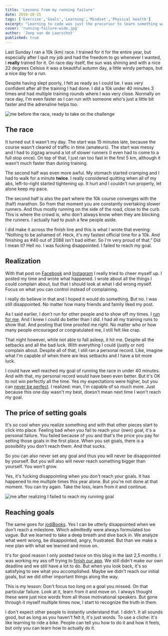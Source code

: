 ```yaml
---
title: 'Lessons from my running failure'
date: 2019-10-15
tags: ['Exercise','Goals','Learning','Mindset','Physical health']
excerpt: "Learning to code was just the precursor to learn something way more valuable. Communication is key to find the real problem and be able to fix and own itI did run a new official personal record, but I also failed to reach my goal. So for me it was a running failure, but one that taught me valuable lessons."
cover: 'running-failure-wide.jpg'
author: 'Joep van de Laarschot'
published: true
---
```


Last Sunday I ran a 10k (km) race. I trained for it for the entire year, but especially after I quit my job and had the freedom to go whenever I wanted, I **really** trained for it. On race day itself, the sun was shining and with a nice 22 degrees Celsius it was a beautiful autumn day, a little windy perhaps, but a nice day for a run.

Despite having slept poorly, I felt as ready as I could be. I was very confident after all the training I had done. I did a 10k under 40 minutes 3 times and had multiple training rounds where I was very close. Normally on race day, I'm even faster as I can run with someone who's just a little bit faster and the adrenaline helps too.

![me before the race, ready to take on the challenge](img-20191013-wa0004.jpg "Oooh, you can see I didn't get enough sleep, but I was ready.")

## The race

It turned out it wasn't my day. The start was 15 minutes late, because the course wasn't cleared of traffic in time (amateurs). The start was messy and I had to zigzag around a lot of slower runners (I even had to come to a full stop once). On top of that, I just ran too fast in the first 5 km, although it wasn't much faster than during training.

The second half was even more awful. My stomach started cramping and I had to walk for a minute **twice**. I really considered quitting when all of my abs, left-to-right started tightening up. It hurt and I couldn't run properly, let alone keep my pace.

The second half is also the part where the 10k course converges with the (half) marathon. So from that moment you are constantly overtaking slower runners. And thus mostly running on the side of the road, close to the curb. This is where the crowd is, who don't always know when they are blocking the runners. I actually had to push a few people aside.

I did make it across the finish line and this is what I wrote that evening: “Nothing to be ashamed of. Heck, it's my fastest official time for a 10k. And finishing as #40 out of 2088 isn't bad either. So I'm very proud of that.” Did I mean it? Hell no. I was fucking disappointed. I failed to reach my goal.

<Instagram instagramId="B3kMXELAg1k" />

## Realization

With that post on [Facebook](https://www.facebook.com/joeplaa/posts/512644956192147) and [Instagram](https://www.instagram.com/p/B3kMXELAg1k) I really tried to cheer myself up. I posted my time and wrote what happened. I wrote about all the things I could complain about, but that I should look at what I did wrong myself. Focus on what you can control instead of complaining.

I really do believe in that and I hoped it would do something. But no. I was still disappointed. No matter how many friends and family liked my post.

As I said earlier, I don't run for other people and to show off my times. I [run for me](/running-for-me/). And I knew I could do better than I did. I had all my training runs to show that. And posting that time proofed me right. No matter who or how many people encouraged or congratulated me, I still felt like crap.

That night however, while not able to fall asleep, it hit me. Despite all the setbacks and all the bad luck. With everything I could (justly or not) complain about. Despite all of that, I still ran a personal record. Like, imagine what I'm capable of when there are less setbacks and I have a bit more luck.

I could have well reached my goal of running the race in under 40 minutes. And with that, my personal record would have been even better. But it's OK to not win perfectly all the time. Yes my expectations were higher, but you can [never be perfect](/the-struggle-for-perfection/). I realized: man, I'm capable of so much more. Just because this one day wasn't my best, doesn't mean next time I won't reach my goal.

## The price of setting goals

It's so cool when you realize something and with that other pieces start to click into place. Feeling bad when you fail to reach your (own) goal, it's a personal failure. You failed because of you and that's the price you pay for setting those goals in the first place. When you set goals, there is a possibility you don't reach them. And that sucks.

So you can also never set any goal and thus you will never be disappointed by yourself. But you will also will never reach something bigger than yourself. You won't grow.

Yes, it's fucking disappointing when you don't reach your goals. It has happened to me multiple times this year alone. But you're not done at that moment. You can try again. Take the loss, learn from it and continue.

![me after realizing I failed to reach my running goal](running-failure-2.jpg "And after the race. I was exhausted")

## Reaching goals

The same goes for [jodiBooks](https://jodibooks.com). Yes I can be utterly disappointed when we don't reach a milestone. Which admittedly were always formulated too vague. But we learned to take a deep breath and dive back in. We analyze what went wrong, be disappointed, angry, frustrated. But than we make a new plan with what we learned and move on.

It's for good reason I only posted twice on this blog in the last 2,5 months. I was working my ass off trying to [finish our app](https://blog.jodibooks.com/2019/10/app-beta-release-v0-1-0/). We still didn't make our own deadline and we still have a lot to do. But when you look back, it's so satisfying to see what you accomplished. Maybe we didn't reach our initial goals, but we did other important things along the way.

This is my lesson: Don't focus too long on a goal you missed. On that particular failure. Look at it, learn from it and move on. I always thought these were just nice words from all those motivational speakers. But gone through it myself multiple times now, I start to recognize the truth in them.

I don't expect other people to instantly understand that. I didn't. It all sounds good, but as long as you haven't felt it, it's just words. To use a cliche: it's like learning to ride a bike. People can tell you how to do it and how it feels, but only you can learn how to actually do it.